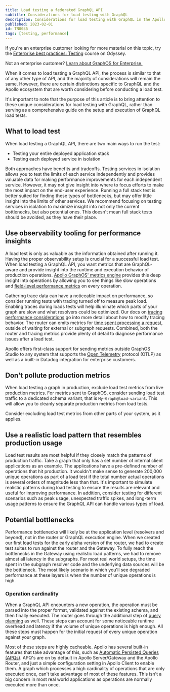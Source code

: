 ```yaml
---
title: Load testing a federated GraphQL API
subtitle: Considerations for load testing with GraphQL
description: Considerations for load testing with GraphQL in the Apollo ecosystem.
published: 2023-02-01
id: TN0035
tags: [testing, performance]
---
```


<Tip>

If you're an enterprise customer looking for more material on this topic, try the [Enterprise best practices: Testing](https://www.apollographql.com/tutorials/testing) course on Odyssey.

Not an enterprise customer? [Learn about GraphOS for Enterprise.](/graphos/enterprise)

</Tip>

When it comes to load testing a GraphQL API, the process is similar to that of any other type of API, and the majority of considerations will remain the same. However, there are certain distinctions specific to GraphQL and the Apollo ecosystem that are worth considering before conducting a load test.

It's important to note that the purpose of this article is to bring attention to these unique considerations for load testing with GraphQL, rather than serving as a comprehensive guide on the setup and execution of GraphQL load tests.

## What to load test

When load testing a GraphQL API, there are two main ways to run the test:

- Testing your entire deployed application stack
- Testing each deployed service in isolation

Both approaches have benefits and tradeoffs. Testing services in isolation allows you to test the limits of each service independently and provides valuable data for making performance improvements for each independent service. However, it may not give insight into where to focus efforts to make the most impact on the end-user experience. Running a full stack test is better suited for finding these types of bottlenecks, but may offer little insight into the limits of other services. We recommend focusing on testing services in isolation to maximize insight into not only the current bottlenecks, but also potential ones. This doesn't mean full stack tests should be avoided, as they have their place.

## Use observability tooling for performance insights

A load test is only as valuable as the information obtained after running it. Having the proper observability setup is crucial for a successful load test. When load testing a GraphQL API, you want metrics that are GraphQL-aware and provide insight into the runtime and execution behavior of production operations. [Apollo GraphOS' metrics engine](/graphos/metrics/) provides this deep insight into operations by allowing you to see things like slow operations and [field-level performance metrics](/graphos/metrics/operations/#resolver-level-traces) on every operation.

Gathering trace data can have a noticeable impact on performance, so consider running tests with tracing turned off to measure peak load. Enabling traces during loads tests will help illuminate which parts of your graph are slow and what resolvers could be optimized. Our docs on [tracing performance considerations](/graphos/metrics/field-usage#performance-considerations) go into more detail about how to modify tracing behavior. The router can emits metrics for [time spent processing a request](/router/configuration/telemetry/instrumentation/standard-instruments/#performance), outside of waiting for external or subgraph requests. Combined, both the router and tracing metrics provide plenty of detail to diagnose performance issues after a load test.

Apollo offers first-class support for sending metrics outside GraphOS Studio to any system that supports the [Open Telemetry](/federation/opentelemetry/) protocol (OTLP) as well as a built-in Datadog integration for enterprise customers.

## Don't pollute production metrics

When load testing a graph in production, exclude load test metrics from live production metrics. For metrics sent to GraphOS, consider sending load test traffic to a dedicated schema variant, that is `My-Graph@load-variant`. This will allow you to cleanly separate production metrics from load tests.

<Tip>

Consider excluding load test metrics from other parts of your system, as it applies.

</Tip>

## Use a realistic load pattern that resembles production usage

Load test results are most helpful if they closely match the patterns of production traffic. Take a graph that only has a set number of internal client applications as an example. The applications have a pre-defined number of operations that hit production. It wouldn't make sense to generate 200,000 unique operations as part of a load test if the total number actual operations is several orders of magnitude less than that. It's important to simulate realistic patterns during load testing to ensure the results are relevant and useful for improving performance. In addition, consider testing for different scenarios such as peak usage, unexpected traffic spikes, and long-term usage patterns to ensure the GraphQL API can handle various types of load.

## Potential bottlenecks

Performance bottlenecks will likely be at the application level (resolvers and beyond), not in the router or GraphQL execution engine. When we created our first load tests for the early alpha version of the router, we had to create test suites to run against the router and the Gateway. To fully reach the bottlenecks in the Gateway using realistic load patterns, we had to remove almost all latency in the subgraphs. For most real world setups, the time spent in the subgraph resolver code and the underlying data sources will be the bottleneck. The most likely scenario in which you'll see degraded performance at these layers is when the number of unique operations is high.

### Operation cardinality

When a GraphQL API encounters a new operation, the operation must be parsed into the proper format, validated against the existing schema, and then finally executed. The router goes through the additional step of [query planning](/federation/query-plans/) as well. These steps can account for some noticeable runtime overhead and latency if the volume of unique operations is high enough. All these steps must happen for the initial request of every unique operation against your graph.

Most of these steps are highly cacheable. Apollo has several built-in features that take advantage of this, such as [Automatic Persisted Queries (APQs)](/apollo-server/performance/apq/). APQ's are on by default in Apollo Server/Gateway and the Apollo Router, and just a simple configuration setting in Apollo Client to enable them. A graph which processes a high cardinality of operations that are only executed once, can't take advantage of most of these features. This isn't a big concern in most real world applications as operations are normally executed more than once.

